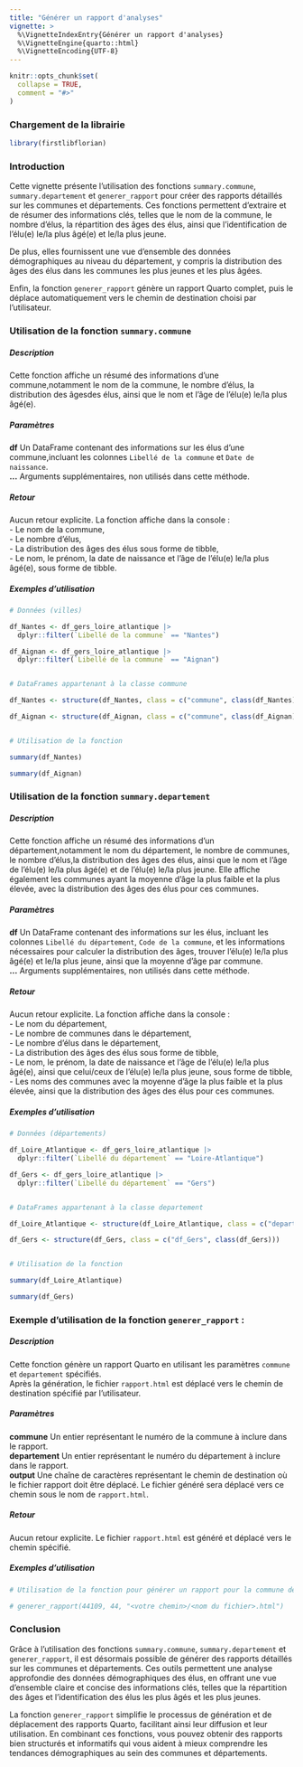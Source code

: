 ```yaml
---
title: "Générer un rapport d'analyses"
vignette: >
  %\VignetteIndexEntry{Générer un rapport d'analyses}
  %\VignetteEngine{quarto::html}
  %\VignetteEncoding{UTF-8}
---
```


```r
knitr::opts_chunk$set(
  collapse = TRUE,
  comment = "#>"
)
```



### Chargement de la librairie

```r
library(firstlibflorian)
```



### Introduction

Cette vignette présente l'utilisation des fonctions `summary.commune`, `summary.departement` et `generer_rapport` pour créer des rapports détaillés sur les communes et départements. Ces fonctions permettent d'extraire et de résumer des informations clés, telles que le nom de la commune, le nombre d'élus, la répartition des âges des élus, ainsi que l'identification de l'élu(e) le/la plus âgé(e) et le/la plus jeune. 

De plus, elles fournissent une vue d'ensemble des données démographiques au niveau du département, y compris la distribution des âges des élus dans les communes les plus jeunes et les plus âgées. 

Enfin, la fonction `generer_rapport` génère un rapport Quarto complet, puis le déplace automatiquement vers le chemin de destination choisi par l'utilisateur.



### Utilisation de la fonction `summary.commune`

##### Description
Cette fonction affiche un résumé des informations d'une commune,notamment le nom de la commune, le nombre d'élus, la distribution des âgesdes élus, ainsi que le nom et l'âge de l'élu(e) le/la plus âgé(e).


##### Paramètres
**df** Un DataFrame contenant des informations sur les élus d'une commune,incluant les colonnes `Libellé de la commune` et `Date de naissance`.  
**...** Arguments supplémentaires, non utilisés dans cette méthode.


##### Retour
Aucun retour explicite. La fonction affiche dans la console :  
- Le nom de la commune,  
- Le nombre d’élus,  
- La distribution des âges des élus sous forme de tibble,  
- Le nom, le prénom, la date de naissance et l'âge de l’élu(e) le/la plus âgé(e), sous forme de tibble.


##### Exemples d'utilisation

```r
# Données (villes)

df_Nantes <- df_gers_loire_atlantique |>
  dplyr::filter(`Libellé de la commune` == "Nantes")

df_Aignan <- df_gers_loire_atlantique |>
  dplyr::filter(`Libellé de la commune` == "Aignan")


# DataFrames appartenant à la classe commune

df_Nantes <- structure(df_Nantes, class = c("commune", class(df_Nantes)))

df_Aignan <- structure(df_Aignan, class = c("commune", class(df_Aignan)))


# Utilisation de la fonction

summary(df_Nantes)

summary(df_Aignan)
```



### Utilisation de la fonction `summary.departement`

##### Description

Cette fonction affiche un résumé des informations d'un département,notamment le nom du département, le nombre de communes, le nombre d'élus,la distribution des âges des élus, ainsi que le nom et l'âge de l'élu(e) le/la plus âgé(e) et de l'élu(e) le/la plus jeune. Elle affiche également les communes ayant la moyenne d’âge la plus faible et la plus élevée, avec la distribution des âges des élus pour ces communes.


##### Paramètres

**df** Un DataFrame contenant des informations sur les élus, incluant les colonnes `Libellé du département`, `Code de la commune`, et les informations nécessaires pour calculer la distribution des âges, trouver l’élu(e) le/la plus âgé(e) et le/la plus jeune, ainsi que la moyenne d’âge par commune.  
**...** Arguments supplémentaires, non utilisés dans cette méthode.


##### Retour

Aucun retour explicite. La fonction affiche dans la console :  
- Le nom du département,  
- Le nombre de communes dans le département,  
- Le nombre d’élus dans le département,  
- La distribution des âges des élus sous forme de tibble,  
- Le nom, le prénom, la date de naissance et l'âge de l’élu(e) le/la plus âgé(e), ainsi que celui/ceux de l’élu(e) le/la plus jeune, sous forme de tibble,  
- Les noms des communes avec la moyenne d’âge la plus faible et la plus élevée, ainsi que la distribution des âges des élus pour ces communes.


##### Exemples d'utilisation

```r
# Données (départements)

df_Loire_Atlantique <- df_gers_loire_atlantique |>
  dplyr::filter(`Libellé du département` == "Loire-Atlantique")

df_Gers <- df_gers_loire_atlantique |>
  dplyr::filter(`Libellé du département` == "Gers")


# DataFrames appartenant à la classe departement

df_Loire_Atlantique <- structure(df_Loire_Atlantique, class = c("departement", class(df_Loire_Atlantique)))

df_Gers <- structure(df_Gers, class = c("df_Gers", class(df_Gers)))


# Utilisation de la fonction

summary(df_Loire_Atlantique)

summary(df_Gers)
```



### Exemple d'utilisation de la fonction `generer_rapport` :

##### Description

Cette fonction génère un rapport Quarto en utilisant les paramètres `commune` et `departement` spécifiés.  
Après la génération, le fichier `rapport.html` est déplacé vers le chemin de destination spécifié par l'utilisateur.


##### Paramètres

**commune** Un entier représentant le numéro de la commune à inclure dans le rapport.  
**departement** Un entier représentant le numéro du département à inclure dans le rapport.  
**output** Une chaîne de caractères représentant le chemin de destination où le fichier rapport doit être déplacé. Le fichier généré sera déplacé vers ce chemin sous le nom de `rapport.html`.


##### Retour

Aucun retour explicite. Le fichier `rapport.html` est généré et déplacé vers le chemin spécifié.


##### Exemples d'utilisation

```r
# Utilisation de la fonction pour générer un rapport pour la commune de Nantes (44109) et le département de Loire-Atlantique (44)

# generer_rapport(44109, 44, "<votre chemin>/<nom du fichier>.html")
```



### Conclusion

Grâce à l'utilisation des fonctions `summary.commune`, `summary.departement` et `generer_rapport`, il est désormais possible de générer des rapports détaillés sur les communes et départements. Ces outils permettent une analyse approfondie des données démographiques des élus, en offrant une vue d'ensemble claire et concise des informations clés, telles que la répartition des âges et l'identification des élus les plus âgés et les plus jeunes. 

La fonction `generer_rapport` simplifie le processus de génération et de déplacement des rapports Quarto, facilitant ainsi leur diffusion et leur utilisation. En combinant ces fonctions, vous pouvez obtenir des rapports bien structurés et informatifs qui vous aident à mieux comprendre les tendances démographiques au sein des communes et départements.
